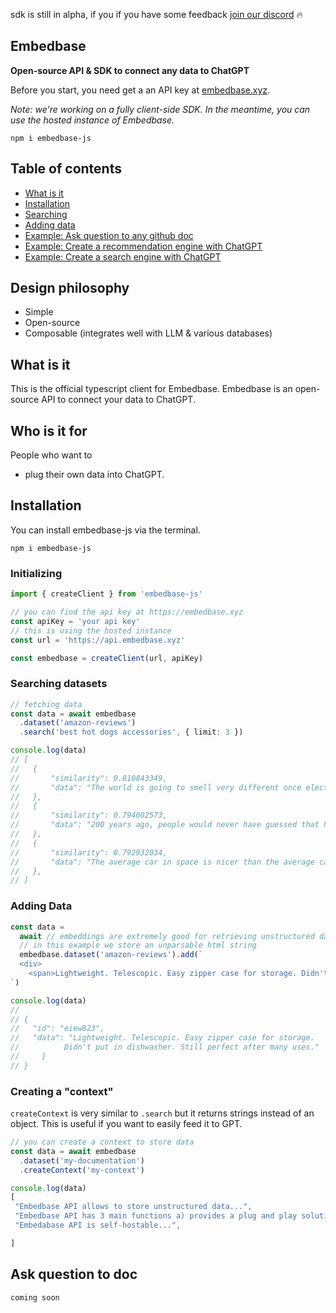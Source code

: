 sdk is still in alpha, if you if you have some feedback [join our discord](https://discord.gg/pMNeuGrDky) 🔥

## Embedbase
**Open-source API & SDK to connect any data to ChatGPT**

Before you start, you need get a an API key at [embedbase.xyz](https://embedbase.xyz).

*Note: we're working on a fully client-side SDK. In the meantime, you can use the hosted instance of Embedbase.*


```
npm i embedbase-js
```

## Table of contents

- [What is it](#what-is-it)
- [Installation](#installation)
- [Searching](#fetching-embeddings)
- [Adding data](#adding-data)
- [Example: Ask question to any github doc](#ask-question-to-doc)
- [Example: Create a recommendation engine with ChatGPT](#ask-question-to-doc)
- [Example: Create a search engine with ChatGPT](#ask-question-to-doc)

## Design philosophy

- Simple
- Open-source
- Composable (integrates well with LLM & various databases)



## What is it

This is the official typescript client for Embedbase. Embedbase is an open-source API to connect your data to ChatGPT.

## Who is it for

People who want to
* plug their own data into ChatGPT.



## Installation

You can install embedbase-js via the terminal.

```
npm i embedbase-js
```

### Initializing

```ts
import { createClient } from 'embedbase-js'

// you can find the api key at https://embedbase.xyz
const apiKey = 'your api key'
// this is using the hosted instance
const url = 'https://api.embedbase.xyz'

const embedbase = createClient(url, apiKey)
```

### Searching datasets

```ts
// fetching data
const data = await embedbase
  .dataset('amazon-reviews')
  .search('best hot dogs accessories', { limit: 3 })

console.log(data)
// [
//   {
//       "similarity": 0.810843349,
//       "data": "The world is going to smell very different once electric      vehicles become commonplace"
//   },
//   {
//       "similarity": 0.794602573,
//       "data": "200 years ago, people would never have guessed that humans in the future would communicate by silently tapping on glass"
//   },
//   {
//       "similarity": 0.792932034,
//       "data": "The average car in space is nicer than the average car on Earth"
//   },
// ]
```

### Adding Data

```js
const data =
  await // embeddings are extremely good for retrieving unstructured data
  // in this example we store an unparsable html string
  embedbase.dataset('amazon-reviews').add(`
  <div>
    <span>Lightweight. Telescopic. Easy zipper case for storage. Didn't put in dishwasher. Still perfect after many uses.</span>
`)

console.log(data)
//
// {
//   "id": "eiew823",
//   "data": "Lightweight. Telescopic. Easy zipper case for storage.
//          Didn't put in dishwasher. Still perfect after many uses."
//     }
// }
```

### Creating a "context"

`createContext` is very similar to `.search` but it returns strings instead of an object. This is useful if you want to easily feed it to GPT.

```js
// you can create a context to store data
const data = await embedbase
  .dataset('my-documentation')
  .createContext('my-context')

console.log(data)
[
 "Embedbase API allows to store unstructured data...",
 "Embedbase API has 3 main functions a) provides a plug and play solution to store embeddings b) makes it easy to connect to get the right data into llms c)..",
 "Embedabase API is self-hostable...",

]
```


## Ask question to doc


```js
coming soon
```

